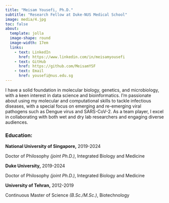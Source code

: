 ```yaml
---
title: "Meisam Yousefi, Ph.D."
subtitle: "Research Fellow at Duke-NUS Medical School"
image: media/4.jpg
toc: false
about: 
  template: jolla
  image-shape: round
  image-width: 17em
  links:
    - text: LinkedIn
      href: https://www.linkedin.com/in/meisamyousefi
    - text: GitHub
      href: https://github.com/MeisamYSF
    - text: Email
      href: yousefi@nus.edu.sg
---
```


I have a solid foundation in molecular biology, genetics, and microbiology, with a keen interest in data science and bioinformatics. I'm passionate about using my molecular and computational skills to tackle infectious diseases, with a special focus on emerging and re-emerging viral pathogens such as Dengue virus and SARS-CoV-2. As a team player, I excel in collaborating with both wet and dry lab researchers and engaging diverse audiences.

### Education:

**National University of Singapore,** 2019-2024

Doctor of Philosophy *(joint Ph.D.)*, Integrated Biology and Medicine

**Duke University,** 2019-2024

Doctor of Philosophy *(joint Ph.D.)*, Integrated Biology and Medicine

**University of Tehran,** 2012-2019

Continuous Master of Science *(B.Sc./M.Sc.)*, Biotechnology
